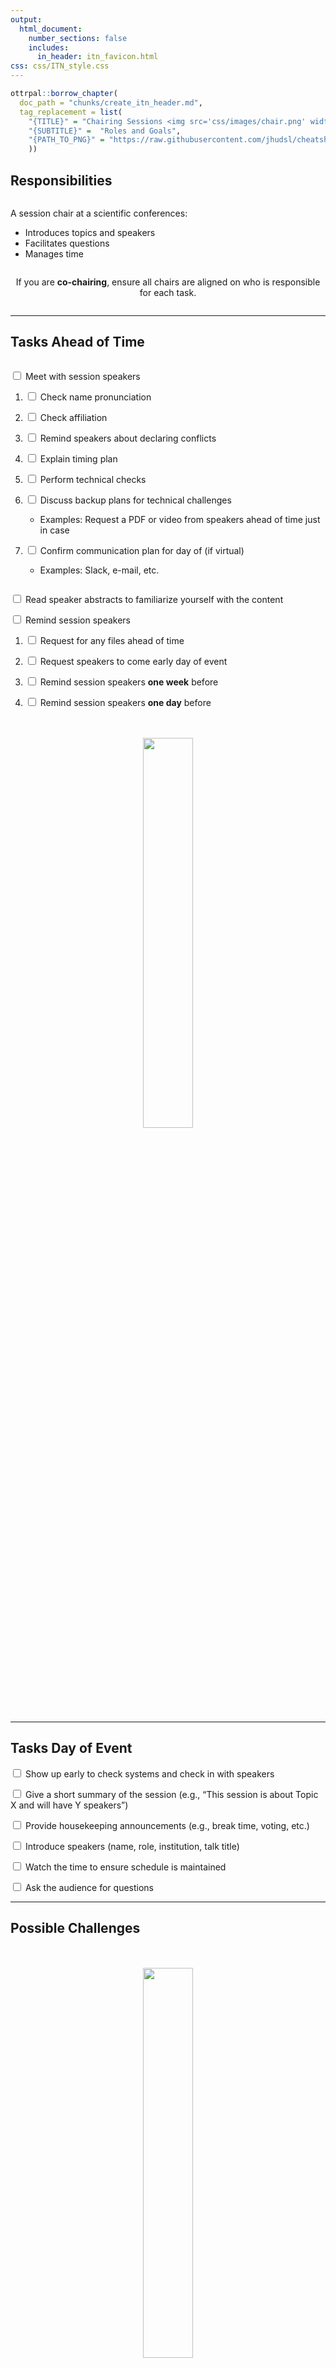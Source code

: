 ```yaml
---
output:
  html_document:
    number_sections: false
    includes:
      in_header: itn_favicon.html
css: css/ITN_style.css
---
```



```r
ottrpal::borrow_chapter(
  doc_path = "chunks/create_itn_header.md",
  tag_replacement = list(
    "{TITLE}" = "Chairing Sessions <img src='css/images/chair.png' width = 20% >", 
    "{SUBTITLE}" =  "Roles and Goals",
    "{PATH_TO_PNG}" = "https://raw.githubusercontent.com/jhudsl/cheatsheets/refs/heads/main/pngs/chairing.png"
    ))
```

## Responsibilities {-}

<div class="row">
<div class="column">

A session chair at a scientific conferences:

- Introduces topics and speakers
- Facilitates questions
- Manages time

</div>


<div class="column">
<center>
:::warning

If you are **co-chairing**, ensure all chairs are aligned on who is responsible for each task.
:::
</center>
</div>

</div>


<hr>

## Tasks Ahead of Time {-}
<div class="row">
<div class="column">

<input type="checkbox">  Meet with session speakers 

1. <input type="checkbox">  Check name pronunciation 

1. <input type="checkbox">  Check affiliation 

1. <input type="checkbox">  Remind speakers about declaring conflicts

1. <input type="checkbox">  Explain timing plan

1. <input type="checkbox">  Perform technical checks

1. <input type="checkbox">  Discuss backup plans for technical challenges
   - Examples: Request a PDF or video from speakers ahead of time just in case

1. <input type="checkbox">  Confirm communication plan for day of (if virtual)
   -  Examples:  Slack, e-mail, etc.


</div>

<div class="column">

<input type="checkbox">  Read speaker abstracts to familiarize yourself with the content

<input type="checkbox">  Remind session speakers 

1. <input type="checkbox">  Request for any files ahead of time

1. <input type="checkbox">  Request speakers to come early day of event

1. <input type="checkbox">  Remind session speakers **one week** before 

1. <input type="checkbox">  Remind session speakers **one day** before 



<br>
<br>
<center>
<img src="css/images/calendar.png" width = 40%>
</center>
</div>
</div>


<hr>

## Tasks Day of Event {-}

<input type="checkbox">  Show up early to check systems and check in with speakers

<input type="checkbox">  Give a short summary of the session
(e.g., "This session is about Topic X and will have Y speakers")

<input type="checkbox"> Provide housekeeping announcements 
(e.g., break time, voting, etc.)

<input type="checkbox">  Introduce speakers
(name, role, institution, talk title)

<input type="checkbox">  Watch the time to ensure schedule is maintained

<input type="checkbox">  Ask the audience for questions

<hr>

## Possible Challenges {-}

<div class="row">
<div class="column">
<br>
<br>
<center>
<img src="css/images/redclock.png" width = 40%>
</center>
<br>
<br>
</div>
<div class="column">

1) **Technical Difficulties** Have backup plans and do checks!

2) **Speakers may speak too long**

`r config::get("arrow")` <input type="checkbox"> Notify speakers of time limits (5 min left, 1 min left) 

`r config::get("arrow")` <input type="checkbox"> Interrupt the speaker if needed

`r config::get("arrow")` <input type="checkbox"> Shorten question sessions as needed 

`r config::get("arrow")` <input type="checkbox">   Adjust subsequent speaker times if needed 

3) **People may ask too many questions**

`r config::get("arrow")`  <input type="checkbox"> Interrupt and ask for the discussion to happen later

4) **People may not have questions**

`r config::get("arrow")`  <input type="checkbox">  Ask your own question(s)

</div>
</div>


```r
ottrpal::borrow_chapter(
  doc_path = "chunks/create_itn_footer.md",
  tag_replacement = list(
    "{AUTHORS}" = "Content for this cheatsheet came Kate Isaac, Carrie Wright, and Sean Davis.It was summarized and formatted by Carrie Wright. Icons from https://www.iconpacks.net. The cheatsheet was also inspired by this article: https://pmc.ncbi.nlm.nih.gov/articles/PMC2738972/ and ideas from AI: https://www.perplexity.ai/search/i-m-organizing-a-scientific-me-b5m7ym8jTBOl2MjdMhLlRw"
    ))
```
